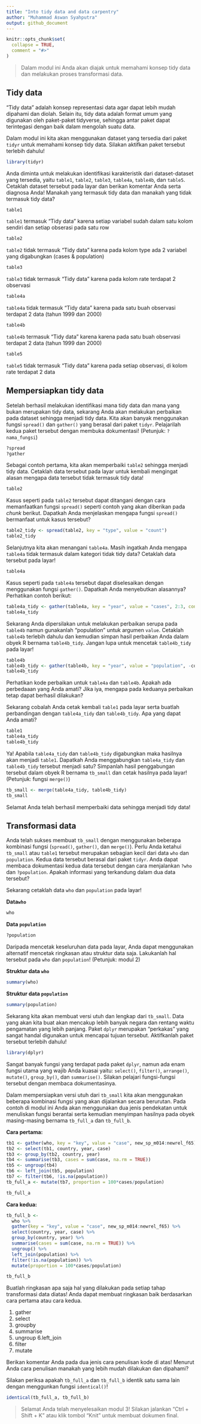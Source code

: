 ---
title: "Into tidy data and data carpentry"
author: "Muhammad Aswan Syahputra"
output: github_document
---

```{r, include = FALSE}
knitr::opts_chunk$set(
  collapse = TRUE,
  comment = "#>"
)
```
<!-- Baris kode di atas merupakan pengaturan untuk dokumen R Markdown dan tidak akan tercetak pada berkas dokumen akhir -->

> Dalam modul ini Anda akan diajak untuk memahami konsep tidy data dan melakukan proses transformasi data.

## Tidy data

"Tidy data" adalah konsep representasi data agar dapat lebih mudah dipahami dan diolah. Selain itu, tidy data adalah format umum yang digunakan oleh paket-paket tidyverse, sehingga antar paket dapat terintegasi dengan baik dalam mengolah suatu data.

Dalam modul ini kita akan menggunakan dataset yang tersedia dari paket `tidyr` untuk memahami konsep tidy data. Silakan aktifkan paket tersebut terlebih dahulu!

```{r}
library(tidyr)
```

Anda diminta untuk melakukan identifikasi karakteristik dari dataset-dataset yang tersedia, yaitu `table1`, `table2`, `table3`, `table4a`, `table4b`, dan `table5`. Cetaklah dataset tersebut pada layar dan berikan komentar Anda serta diagnosa Anda! Manakah yang termasuk tidy data dan manakah yang tidak termasuk tidy data?

```{r}
table1
```

`table1` termasuk "Tidy data" karena setiap variabel sudah dalam satu kolom sendiri dan setiap obserasi pada satu row

```{r}
table2
```

`table2` tidak termasuk "Tidy data" karena pada kolom type ada 2 variabel yang digabungkan (cases & population)

```{r}
table3
```

`table3` tidak termasuk "Tidy data" karena pada kolom rate terdapat 2 observasi


```{r}
table4a
```

`table4a` tidak termasuk "Tidy data" karena pada satu buah observasi terdapat 2 data (tahun 1999 dan 2000)

```{r}
table4b
```

`table4b` termasuk "Tidy data" karena karena pada satu buah observasi terdapat 2 data (tahun 1999 dan 2000)

```{r}
table5
```

`table5` tidak termasuk "Tidy data" karena pada setiap observasi, di kolom rate terdapat 2 data

## Mempersiapkan tidy data

Setelah berhasil melakukan identifikasi mana tidy data dan mana yang bukan merupakan tidy data, sekarang Anda akan melakukan perbaikan pada dataset sehingga menjadi tidy data. Kita akan banyak menggunakan fungsi `spread()` dan `gather()` yang berasal dari paket `tidyr`. Pelajarilah kedua paket tersebut dengan membuka dokumentasi! (Petunjuk: `?nama_fungsi`)

```{r}
?spread
?gather
```

Sebagai contoh pertama, kita akan memperbaiki `table2` sehingga menjadi tidy data. Cetaklah data tersebut pada layar untuk kembali mengingat alasan mengapa data tersebut tidak termasuk tidy data!

```{r}
table2
```

Kasus seperti pada `table2` tersebut dapat ditangani dengan cara memanfaatkan fungsi `spread()` seperti contoh yang akan diberikan pada *chunk* berikut. Dapatkah Anda menjelaskan mengapa fungsi `spread()` bermanfaat untuk kasus tersebut?

```{r}
table2_tidy <- spread(table2, key = "type", value = "count")
table2_tidy
```

Selanjutnya kita akan menangani `table4a`. Masih ingatkah Anda mengapa `table4a` tidak termasuk dalam kategori tidak tidy data? Cetaklah data tersebut pada layar!

```{r}
table4a
```

Kasus seperti pada `table4a` tersebut dapat diselesaikan dengan menggunakan fungsi `gather()`. Dapatkah Anda menyebutkan alasannya? Perhatikan contoh berikut:

```{r}
table4a_tidy <- gather(table4a, key = "year", value = "cases", 2:3, convert = TRUE)
table4a_tidy
```

Sekarang Anda dipersilakan untuk melakukan perbaikan serupa pada `table4b` namun gunakanlah "population" untuk argumen `value`. Cetaklah `table4b` terlebih dahulu dan kemudian simpan hasil perbaikan Anda dalam obyek R bernama `table4b_tidy`. Jangan lupa untuk mencetak `table4b_tidy` pada layar!

```{r}
table4b
table4b_tidy <- gather(table4b, key = "year", value = "population", -country)
table4b_tidy
```

Perhatikan kode perbaikan untuk `table4a` dan `table4b`. Apakah ada perbedaaan yang Anda amati? Jika iya, mengapa pada keduanya perbaikan tetap dapat berhasil dilakukan?

Sekarang cobalah Anda cetak kembali `table1` pada layar serta buatlah perbandingan dengan `table4a_tidy` dan `table4b_tidy`. Apa yang dapat Anda amati?

```{r}
table1
table4a_tidy
table4b_tidy
```

Ya! Apabila `table4a_tidy` dan `table4b_tidy` digabungkan maka hasilnya akan menjadi `table1`. Dapatkah Anda menggabungkan `table4a_tidy` dan `table4b_tidy` tersebut menjadi satu? Simpanlah hasil penggabungan tersebut dalam obyek R bernama `tb_small` dan cetak hasilnya pada layar! (Petunjuk: fungsi `merge()`)

```{r}
tb_small <- merge(table4a_tidy, table4b_tidy)
tb_small
```

Selamat Anda telah berhasil memperbaiki data sehingga menjadi tidy data!

## Transformasi data

Anda telah sukses membuat `tb_small` dengan menggunakan beberapa kombinasi fungsi (`spread()`, `gather()`, dan `merge()`). Perlu Anda ketahui `tb_small` atau `table1` tersebut merupakan sebagian kecil dari data `who` dan `population`. Kedua data tersebut berasal dari paket `tidyr`. Anda dapat membaca dokumentasi kedua data tersebut dengan cara menjalankan `?who` dan `?population`. Apakah informasi yang terkandung dalam dua data tersebut?

Sekarang cetaklah data `who` dan `population` pada layar!

**Data`who`**

```{r}
who
```

**Data `population`**

```{r}
?population
```

Daripada mencetak keseluruhan data pada layar, Anda dapat menggunakan alternatif mencetak ringkasan atau struktur data saja. Lakukanlah hal tersebut pada `who` dan `population`! (Petunjuk: modul 2)

**Struktur data `who`**

```{r}
summary(who)
```

**Struktur data `population`**

```{r}
summary(population)
```

Sekarang kita akan membuat versi utuh dan lengkap dari `tb_small`. Data yang akan kita buat akan mencakup lebih banyak negara dan rentang waktu pengamatan yang lebih panjang. Paket `dplyr` merupakan "perkakas" yang sangat handal digunakan untuk mencapai tujuan tersebut. Aktifkanlah paket tersebut terlebih dahulu!

```{r}
library(dplyr)
```

Sangat banyak fungsi yang terdapat pada paket `dplyr`, namun ada enam fungsi utama yang wajib Anda kuasai yaitu: `select()`, `filter()`, `arrange()`, `mutate()`, `group_by()`, dan `summarise()`. Silakan pelajari fungsi-fungsi tersebut dengan membaca dokumentasinya.

Dalam mempersiapkan versi utuh dari `tb_small` kita akan menggunakan beberapa kombinasi fungsi yang akan dijalankan secara berurutan. Pada contoh di modul ini Anda akan menggunakan dua jenis pendekatan untuk menuliskan fungsi berantai serta kemudian menyimpan hasilnya pada obyek masing-masing bernama `tb_full_a` dan `tb_full_b`.

**Cara pertama:**

```{r}
tb1 <- gather(who, key = "key", value = "case", new_sp_m014:newrel_f65)
tb2 <- select(tb1, country, year, case)
tb3 <- group_by(tb2, country, year)
tb4 <- summarise(tb3, cases = sum(case, na.rm = TRUE))
tb5 <- ungroup(tb4)
tb6 <- left_join(tb5, population)
tb7 <- filter(tb6, !is.na(population))
tb_full_a <- mutate(tb7, proportion = 100*cases/population)

tb_full_a
```

**Cara kedua:**

```{r}
tb_full_b <- 
  who %>% 
  gather(key = "key", value = "case", new_sp_m014:newrel_f65) %>% 
  select(country, year, case) %>% 
  group_by(country, year) %>% 
  summarise(cases = sum(case, na.rm = TRUE)) %>% 
  ungroup() %>% 
  left_join(population) %>% 
  filter(!is.na(population)) %>% 
  mutate(proportion = 100*cases/population)

tb_full_b
```

Buatlah ringkasan apa saja hal yang dilakukan pada setiap tahap transformasi data diatas! Anda dapat membuat ringkasan baik berdasarkan cara pertama atau cara kedua.

1. gather
2. select
3. groupby
4. summarise
5. ungroup
6.left_join
7. filter
8. mutate

Berikan komentar Anda pada dua jenis cara penulisan kode di atas! Menurut Anda cara penulisan manakah yang lebih mudah dilakukan dan dipahami?

Silakan periksa apakah `tb_full_a` dan `tb_full_b` identik satu sama lain dengan menggunkan fungsi `identical()`!

```{r}
identical(tb_full_a, tb_full_b)
```

> Selamat Anda telah menyelesaikan modul 3! Silakan jalankan "Ctrl + Shift + K" atau klik tombol "Knit" untuk membuat dokumen final.
